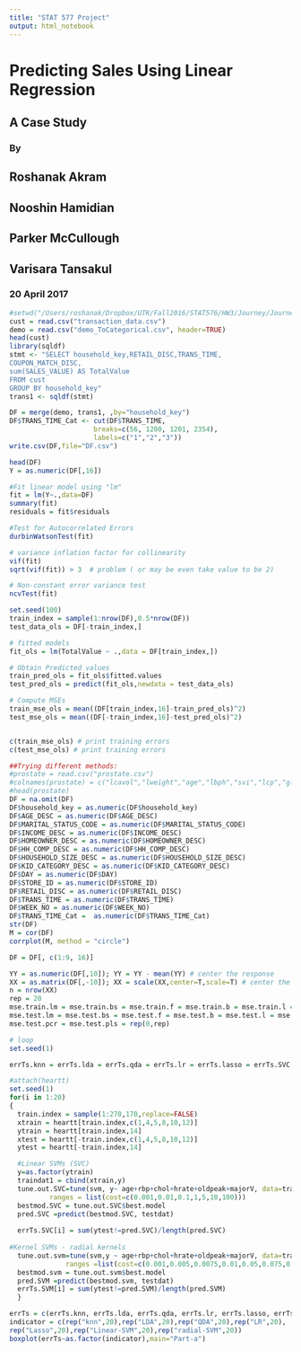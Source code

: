 ```yaml
---
title: "STAT 577 Project"
output: html_notebook
---
```


# Predicting Sales Using Linear Regression
## A Case Study
### By
## Roshanak Akram
## Nooshin Hamidian
## Parker McCullough
## Varisara Tansakul
### 20 April 2017

```r
#setwd("/Users/roshanak/Dropbox/UTK/Fall2016/STAT576/HW3/Journey/Journey_CSV")
cust = read.csv("transaction_data.csv")
demo = read.csv("demo_ToCategorical.csv", header=TRUE)
head(cust)
library(sqldf)
stmt <- "SELECT household_key,RETAIL_DISC,TRANS_TIME,
COUPON_MATCH_DISC,
sum(SALES_VALUE) AS TotalValue
FROM cust
GROUP BY household_key"
trans1 <- sqldf(stmt)

DF = merge(demo, trans1, ,by="household_key")
DF$TRANS_TIME_Cat <- cut(DF$TRANS_TIME,
                     breaks=c(56, 1200, 1201, 2354),
                     labels=c("1","2","3"))
write.csv(DF,file="DF.csv")

head(DF)
Y = as.numeric(DF[,16])

#Fit linear model using "lm"
fit = lm(Y~.,data=DF)
summary(fit)
residuals = fit$residuals

#Test for Autocorrelated Errors
durbinWatsonTest(fit)

# variance inflation factor for collinearity
vif(fit)
sqrt(vif(fit)) > 3  # problem ( or may be even take value to be 2)

# Non-constant error variance test
ncvTest(fit)

set.seed(100)
train_index = sample(1:nrow(DF),0.5*nrow(DF)) 
test_data_ols = DF[-train_index,] 

# fitted models
fit_ols = lm(TotalValue ~ .,data = DF[train_index,]) 

# Obtain Predicted values
train_pred_ols = fit_ols$fitted.values
test_pred_ols = predict(fit_ols,newdata = test_data_ols) 

# Compute MSEs
train_mse_ols = mean((DF[train_index,16]-train_pred_ols)^2)
test_mse_ols = mean((DF[-train_index,16]-test_pred_ols)^2)


c(train_mse_ols) # print training errors
c(test_mse_ols) # print training errors

##Trying different methods:
#prostate = read.csv("prostate.csv")
#colnames(prostate) = c("lcavol","lweight","age","lbph","svi","lcp","gleason","pgg45","lpsa")
#head(prostate)
DF = na.omit(DF)
DF$household_key = as.numeric(DF$household_key)
DF$AGE_DESC = as.numeric(DF$AGE_DESC)
DF$MARITAL_STATUS_CODE = as.numeric(DF$MARITAL_STATUS_CODE)
DF$INCOME_DESC = as.numeric(DF$INCOME_DESC)
DF$HOMEOWNER_DESC = as.numeric(DF$HOMEOWNER_DESC)
DF$HH_COMP_DESC = as.numeric(DF$HH_COMP_DESC)
DF$HOUSEHOLD_SIZE_DESC = as.numeric(DF$HOUSEHOLD_SIZE_DESC)
DF$KID_CATEGORY_DESC = as.numeric(DF$KID_CATEGORY_DESC)
DF$DAY = as.numeric(DF$DAY)
DF$STORE_ID = as.numeric(DF$STORE_ID)
DF$RETAIL_DISC = as.numeric(DF$RETAIL_DISC)
DF$TRANS_TIME = as.numeric(DF$TRANS_TIME)
DF$WEEK_NO = as.numeric(DF$WEEK_NO)
DF$TRANS_TIME_Cat =  as.numeric(DF$TRANS_TIME_Cat)
str(DF) 
M = cor(DF)
corrplot(M, method = "circle")

DF = DF[, c(1:9, 16)]

YY = as.numeric(DF[,10]); YY = YY - mean(YY) # center the response
XX = as.matrix(DF[,-10]); XX = scale(XX,center=T,scale=T) # center the predictors
n = nrow(XX)
rep = 20
mse.train.lm = mse.train.bs = mse.train.f = mse.train.b = mse.train.l = mse.train.r = mse.train.en = mse.train.pcr = mse.train.pls = rep(0,rep)
mse.test.lm = mse.test.bs = mse.test.f = mse.test.b = mse.test.l = mse.test.r = mse.test.en =
mse.test.pcr = mse.test.pls = rep(0,rep)

# loop
set.seed(1)

errTs.knn = errTs.lda = errTs.qda = errTs.lr = errTs.lasso = errTs.SVC = errTs.SVM = rep(0,20)

#attach(heartt)
set.seed(1)
for(i in 1:20)
{
  train.index = sample(1:270,170,replace=FALSE)
  xtrain = heartt[train.index,c(1,4,5,8,10,12)]
  ytrain = heartt[train.index,14]
  xtest = heartt[-train.index,c(1,4,5,8,10,12)]
  ytest = heartt[-train.index,14]

  #Linear SVMs (SVC)
  y=as.factor(ytrain)
  traindat1 = cbind(xtrain,y)
  tune.out.SVC=tune(svm, y~ age+rbp+chol+hrate+oldpeak+majorV, data=traindat1,kernel="linear",
          ranges = list(cost=c(0.001,0.01,0.1,1,5,10,100)))
  bestmod.SVC = tune.out.SVC$best.model
  pred.SVC =predict(bestmod.SVC, testdat)
  
  errTs.SVC[i] = sum(ytest!=pred.SVC)/length(pred.SVC)
  
#Kernel SVMs - radial kernels
  tune.out.svm=tune(svm,y ~ age+rbp+chol+hrate+oldpeak+majorV, data=traindat1,kernel="radial",
              ranges =list(cost=c(0.001,0.005,0.0075,0.01,0.05,0.075,0.1,0.5,0.75,1,1.5,2,5,10,100),gamma = c(0.1,0.5,1,2,3,4)))
  bestmod.svm = tune.out.svm$best.model
  pred.SVM =predict(bestmod.svm, testdat) 
  errTs.SVM[i] = sum(ytest!=pred.SVM)/length(pred.SVM)
  }

errTs = c(errTs.knn, errTs.lda, errTs.qda, errTs.lr, errTs.lasso, errTs.SVC, errTs.SVM)
indicator = c(rep("knn",20),rep("LDA",20),rep("QDA",20),rep("LR",20),
rep("Lasso",20),rep("Linear-SVM",20),rep("radial-SVM",20))
boxplot(errTs~as.factor(indicator),main="Part-a")



```


